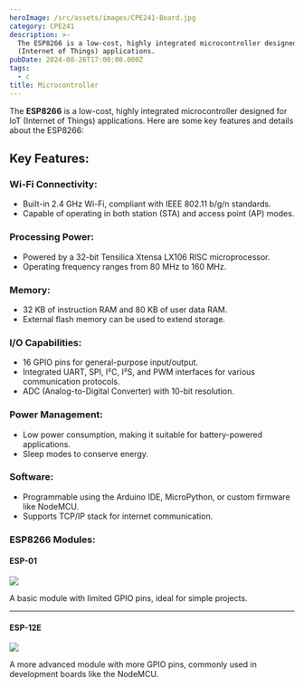 ```yaml
---
heroImage: /src/assets/images/CPE241-Board.jpg
category: CPE241
description: >-
  The ESP8266 is a low-cost, highly integrated microcontroller designed for IoT
  (Internet of Things) applications.
pubDate: 2024-08-26T17:00:00.000Z
tags:
  - c
title: Microcontroller
---
```


The **ESP8266** is a low-cost, highly integrated microcontroller designed for IoT (Internet of Things) applications. Here are some key features and details about the ESP8266:

## Key Features:

### Wi-Fi Connectivity:

* Built-in 2.4 GHz Wi-Fi, compliant with IEEE 802.11 b/g/n standards.
* Capable of operating in both station (STA) and access point (AP) modes.

### Processing Power:

* Powered by a 32-bit Tensilica Xtensa LX106 RISC microprocessor.
* Operating frequency ranges from 80 MHz to 160 MHz.

### Memory:

* 32 KB of instruction RAM and 80 KB of user data RAM.
* External flash memory can be used to extend storage.

### I/O Capabilities:

* 16 GPIO pins for general-purpose input/output.
* Integrated UART, SPI, I²C, I²S, and PWM interfaces for various communication protocols.
* ADC (Analog-to-Digital Converter) with 10-bit resolution.

### Power Management:

* Low power consumption, making it suitable for battery-powered applications.
* Sleep modes to conserve energy.

### Software:

* Programmable using the Arduino IDE, MicroPython, or custom firmware like NodeMCU.
* Supports TCP/IP stack for internet communication.

### **ESP8266 Modules:**

#### ESP-01

![](/src/assets/images/ESP-01.jpg)

A basic module with limited GPIO pins, ideal for simple projects.

***

#### ESP-12E

![](/src/assets/images/ESP-121E.jpeg)

A more advanced module with more GPIO pins, commonly used in development boards like the NodeMCU.
